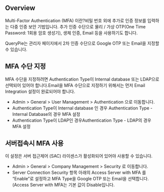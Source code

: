 ## Overview
Multi-Factor Authentication (MFA) 이란?비밀 번호 외에 추가로 인증 정보를 입력하는 다중 인증 보안 기법입니다. 추가 인증 수단으로 물리 / 가상 OTP(One Time Password: 1회용 암호 생성기), 생체 인증, Email 등을 사용하기도 합니다.

QueryPie는 관리자 페이지에서 2차 인증 수단으로 Google OTP 또는 Email을 지정할 수 있습니다.

## MFA 수단 지정
MFA 수단을 지정하려면 Authentication Type이 Internal database 또는 LDAP으로 선택되어 있어야 합니다.Email을 MFA 수단으로 지정하기 위해서는 먼저 Email Integration 설정이 완료되어야 합니다.

* Admin > General > User Management > Authentication 으로 이동합니다.
* Authentication Type이 Internal database 인 경우 Authentication Type - Internal Database의 경우 MFA 설정
* Authentication Type이 LDAP인 경우Authentication Type - LDAP의 경우 MFA 설정

## 서버접속시 MFA 사용
이 설정은 서버 접근제어 (SAC) 라이센스가 활성화되어 있어야 사용할 수 있습니다.

* Admin > General > Company Management > Security 로 이동합니다.
* Server Connection Security 항목 아래의 Access Server with MFA 를 “Enable”로 설정하고 MFA Type을 Google OTP 또는 Email을 선택합니다. (Access Server with MFA는 기본 값이 Disable입니다.
